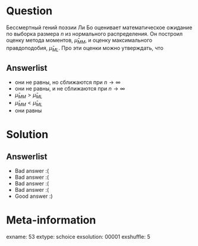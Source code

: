 Question
========
Бессмертный гений поэзии Ли Бо оценивает математическое ожидание  по выборка размера $n$ из нормального распределения. Он построил оценку метода моментов, $\hat{\mu}_{MM}$, и оценку максимального правдоподобия, $\hat{\mu}_{ML}$. Про эти оценки можно утверждать, что


Answerlist
----------
*  они не равны, но сближаются при $n\to \infty$
*  они не равны, и не сближаются при $n\to \infty$
*  $\hat{\mu}_{MM}>\hat{\mu}_{ML}$
*  $\hat{\mu}_{MM}<\hat{\mu}_{ML}$
*  они равны

Solution
========

Answerlist
----------
*  Bad answer :(
*  Bad answer :(
*  Bad answer :(
*  Bad answer :(
*  Good answer :)

Meta-information
================
exname: 53
extype: schoice
exsolution: 00001
exshuffle: 5
